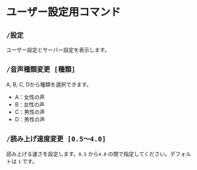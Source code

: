 # ユーザー設定用コマンド

## `/設定`

ユーザー設定とサーバー設定を表示します。

## `/音声種類変更 [種類]`

A, B, C, Dから種類を選択できます。

 - A：女性の声
 - B：女性の声
 - C：男性の声
 - D：男性の声

## `/読み上げ速度変更 [0.5～4.0]`

読み上げる速さを設定します。`0.5` から`4.0` の間で指定してください。デフォルトは `1` です。